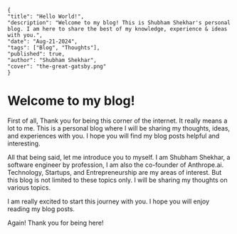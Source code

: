 ```json5
{
"title": "Hello World!",
"description": "Welcome to my blog! This is Shubham Shekhar's personal blog. I am here to share the best of my knowledge, experience & ideas with you.",
"date": "Aug-21-2024",
"tags": ["Blog", "Thoughts"],
"published": true,
"author": "Shubham Shekhar",
"cover": "the-great-gatsby.png"
}
```

# Welcome to my blog!

First of all, Thank you for being this corner of the internet. It really means a lot to me.
This is a personal blog where I will be sharing my thoughts, ideas, and experiences with you.
I hope you will find my blog posts helpful and interesting.

All that being said, let me introduce you to myself.
I am Shubham Shekhar, a software engineer by profession, I am also the co-founder of Anthrope.ai.
Technology, Startups, and Entrepreneurship are my areas of interest.
But this blog is not limited to these topics only. I will be sharing my thoughts on various topics.

I am really excited to start this journey with you. I hope you will enjoy reading my blog posts.

Again! Thank you for being here!